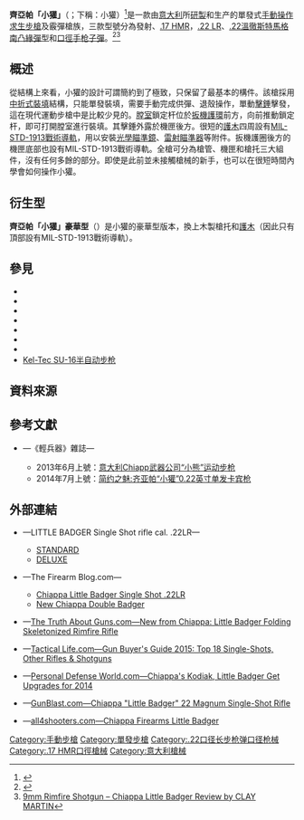 {{noteTA
|G1=軍事
|G2=長度單位
|G3=Firearms
}}
{{Infobox Weapon
|name= 齊亞帕「小獾」<br />{{Lang|en|Chiappa Little Badger}}
|image= File:Chiappa-22.jpg
|image_size= 300px
|caption= 齊亞帕小獾求生步槍
|origin= {{flagcountry|Italy}}
|type= 單發[[手動槍機|手動]][[求生步槍|求生步槍]]
<!-- Type selection -->
|is_ranged= yes
|is_bladed= 
|is_explosive= 
|is_artillery= 
|is_vehicle= 
|is_missile= 
|is_UK= 
<!-- Service history -->
|service= 
|used_by= 
|wars= 
<!-- Production history -->
|designer= <div class="NavFrame collapsed" style="color: black; background-color: #FFFFFF; margin: 0 auto; padding: 0 10px; text-align: left;"><div class="NavHead" style="background-color: #FFFFFF; margin: 0 auto; padding: 0 10px; font-weight:normal;"></div><div class="NavContent" style="background-color: #FFFFFF; margin: 0 auto; padding: 0 10px;">
* [[埃米利奧·基斯帕|埃米利奧·基斯帕]]（{{Lang|en|Emilio Ghisoni}}）
* [[安東尼·庫達佐|安東尼·庫達佐]]（{{Lang|en|Antonio Cudazzo}}）
</div>
</div>
|design_date= 2013年
|manufacturer= {{Link-en|齊亞帕武器公司|Chiappa Firearms}}
|unit_cost= 
|production_date= 2013年—
|number= 
|variants= 參見[[#衍生型|衍生型]]
<!-- General specifications -->
|spec_label= 
|weight= 1.33[[克|克]]（2.93[[磅|磅]]）
|length= 813[[毫米|毫米]]（32[[英寸|英吋]]）
|part_length= 419毫米（16.5英吋）
|width= 
|height= 
|diameter= 
|crew= 
<!-- Ranged weapon specifications -->
|cartridge= -{}-
* {{Link-en|.17溫徹斯特超級馬格南|.17 Winchester Super Magnum}}
* [[.17_HMR|.17 HMR]]
* [[.22_LR|.22 LR]]
* [[.22溫徹斯特馬格南凸緣彈型|.22溫徹斯特馬格南凸緣彈型]]
* {{Link-en|9毫米弗洛伯特|Louis-Nicolas Flobert#9mm Flobert}}
|caliber= <div class="NavFrame collapsed" style="color: black; background-color: #FFFFFF; margin: 0 auto; padding: 0 10px; text-align: left;"><div class="NavHead" style="background-color: #FFFFFF; margin: 0 auto; padding: 0 10px; font-weight:normal;"></div><div class="NavContent" style="background-color: #FFFFFF; margin: 0 auto; padding: 0 10px;">
* .17溫徹斯特超級馬格南、.17 HMR：4.32毫米（.17英吋）
* .22 LR、.22溫徹斯特馬格南凸緣彈型：5.59毫米（.22英吋）
* 9毫米弗洛伯特：9毫米（.355英吋）
</div>
</div>
|barrels= 1根，[[不鏽鋼|不鏽鋼]]製造，[[膛線|膛線]]採用傳統模頭擠壓法製造，[[中折式|中折式]]，[[槍口|槍口]]裝有1/2×28 TPI螺紋以裝上[[消焰器|消焰器]]或[[抑制器|消聲器]]<div class="NavFrame collapsed" style="color: black; background-color: #FFFFFF; margin: 0 auto; padding: 0 10px; text-align: left;"><div class="NavHead" style="background-color: #FFFFFF; margin: 0 auto; padding: 0 10px; font-weight:normal;"></div><div class="NavContent" style="background-color: #FFFFFF; margin: 0 auto; padding: 0 10px;">
* .17溫徹斯特超級馬格南、.17 HMR：
* .22 LR、.22溫徹斯特馬格南凸緣彈型：標準[[膛線|膛線]]纏距為1：16，膛線6條，右旋
* 9毫米弗洛伯特：
</div>
</div>
|action= <div class="NavFrame collapsed" style="color: black; background-color: #FFFFFF; margin: 0 auto; padding: 0 10px; text-align: left;"><div class="NavHead" style="background-color: #FFFFFF; margin: 0 auto; padding: 0 10px; font-weight:normal;"></div><div class="NavContent" style="background-color: #FFFFFF; margin: 0 auto; padding: 0 10px;">
* [[扳机#单动式|純單動操作扳機]]
* 後膛裝填
</div>
</div>
|mode= {{Link-en|單發|Single-shot}}
|rate= 
|velocity= 499,87[[米每秒|米／秒]]（1,640[[英尺每秒|英尺／秒]]）
|range= 140[[米_(单位)|公尺]]（153.11[[码|码]]）
|max_range= 
|feed= 手動{{Link-en|後膛槍炮|Breechloader|後膛裝填}}，{{Link-en|抽殼鈎|Extractor (firearms)}}拋殼
|sights= <div class="NavFrame collapsed" style="color: black; background-color: #FFFFFF; margin: 0 auto; padding: 0 10px; text-align: left;"><div class="NavHead" style="background-color: #FFFFFF; margin: 0 auto; padding: 0 10px; font-weight:normal;"></div><div class="NavContent" style="background-color: #FFFFFF; margin: 0 auto; padding: 0 10px;">
* [[機械瞄具|機械瞄具]]：[[M1卡宾枪|M1卡宾枪]]式[[聚合物|聚合物]][[照門|照門]]及柱狀護翼[[照準器|準星]]（照門可調節高度和風阻，準星為固定式）
* [[護木|護木]]頂部的[[皮卡汀尼導軌|MIL-STD-1913戰術導軌]]上安裝日間／夜間[[瞄準鏡|光學瞄準鏡]]、[[紅點鏡|紅點鏡／反射式瞄準鏡]]、[[全像武器照準器|全息瞄準鏡]]、[[夜視鏡|夜視鏡]]和／或[[熱成像儀|熱成像儀]]（可拆卸）
</div>
</div>
<!-- 火炮規格 -->
|breech= 
|recoil= 
|carriage= 
|elevation= 
|traverse= 
<!-- 刃器規格 --> 
|blade_type= 
|hilt_type= 
|sheath_type= 
|head_type= 
|haft_type= 
<!-- 爆炸物內填炸藥規格 --> 
|filling= 
|filling_weight= 
|detonation= 
|yield= 
<!-- 車輛/飛彈規格 -->
|armour= 
|primary_armament= 
|secondary_arament= 
|engine= 
|engine_power= 
|transmission= 
|payload_capacity= 
|fuel_capacity= 
|pw_ratio= 
|suspension= 
|clearance= 
|vehicle_range= 
|speed= 
|guidance= 
|steering= 
<!-- Missiles only -->
|wingspan= 
|propellant= 
|ceiling= 
|altitude= 
|depth= 
|boost= 
|accuracy= 
|launch_platform= 
|transport= 
}}

'''齊亞帕「小獾」'''（{{Lang-en|Chiappa Little Badger}}；下稱：小獾）<ref name="ASJ">{{Cite news|url=http://americanshootingjournal.com/gun-review-chiappas-little-badger/|title=Chiappa Little Badger|date=2018-03-28|access-date=2018-10-14|language=en-US}}</ref>是一款由[[意大利|意大利]]{{Link-en|齊亞帕武器公司|Chiappa Firearms|齊亞帕}}所[[研究開發|研製]]和生产的單發式[[手動槍機|手動操作]][[求生步槍|求生步槍]]及霰彈槍族，三款型號分為發射{{Link-en|.17溫徹斯特超級馬格南|.17 Winchester Super Magnum}}、[[.17_HMR|.17 HMR]]，[[.22_LR|.22 LR]]、[[.22溫徹斯特馬格南凸緣彈型|.22溫徹斯特馬格南凸緣彈型]]和{{Link-en|9毫米弗洛伯特|Louis-Nicolas Flobert#9mm Flobert}}[[口徑|口徑]][[手枪|手枪]][[子彈|子彈]]。<ref name="ARM">{{Cite web|url=https://www.americanrifleman.org/articles/2016/12/7/chiappa-little-badger-survival-rifle-now-in-17-wsm/|title=Chiappa Little Badger Survival Rifle Now in 17 WSM|website=www.americanrifleman.org|language=en|access-date=2018-10-14}}</ref><ref name="GAREVIEW">[https://www.gunsamerica.com/digest/chiappa-little-badger-review/ 9mm Rimfire Shotgun – Chiappa Little Badger Review by CLAY MARTIN]</ref>

== 概述 ==
從結構上來看，小獾的設計可謂簡約到了極致，只保留了最基本的構件。該槍採用[[中折式裝填|中折式裝填]]結構，只能單發裝填，需要手動完成供彈、退殼操作，單動[[擊錘|擊錘]]擊發，這在現代運動步槍中是比較少見的。[[膛室|膛室]]鎖定杆位於[[扳機護環|扳機護環]]前方，向前推動鎖定杆，即可打開膛室進行裝填。其擊錘外露於機匣後方。很短的[[護木|護木]]四周設有[[皮卡汀尼導軌|MIL-STD-1913戰術導軌]]，用以安裝[[瞄準鏡|光學瞄準鏡]]、[[雷射瞄準器|雷射瞄準器]]等附件。扳機護圈後方的機匣底部也設有MIL-STD-1913戰術導軌。全槍可分為槍管、機匣和槍托三大組件，沒有任何多餘的部分。即使是此前並未接觸槍械的新手，也可以在很短時間內學會如何操作小獾。

== 衍生型 ==
'''齊亞帕「小獾」豪華型'''（{{Lang-en|Chiappa Little Badger Deluxe}}）是小獾的豪華型版本，換上木製槍托和[[護木|護木]]（因此只有頂部設有MIL-STD-1913戰術導軌）。

== 參見 ==
* {{Link-en|M4求生步槍|M4 Survival Rifle}}
* {{Link-en|M6空勤人員求生武器|M6 Aircrew Survival Weapon}}
* {{Link-en|阿瑪萊特AR-5求生步槍|ArmaLite AR-5}}
* {{Link-en|阿瑪萊特AR-7求生步槍|ArmaLite AR-7}}
* {{Link-en|齊亞帕雙獾複合槍|Chiappa Double Badger}}
* {{Link-en|齊亞帕M6求生步槍|Chiappa M6 Survival Gun}}
* {{Link-en|春田M6偵察型步槍|Springfield Armory M6 Scout}}
* [[Kel-Tec_SU-16半自动步枪|Kel-Tec SU-16半自动步枪]]

== 資料來源 ==
<div class="references-small">
<references />
</div>

== 參考文獻 ==
* {{zh-hans icon}}—《輕兵器》雜誌—
** 2013年6月上號：[http://mall.cnki.net/magazine/Article/QBQI201311001.htm 意大利Chiapp武器公司“小熊”运动步枪]
** 2014年7月上號：[https://web.archive.org/web/20160304204132/http://www.xzbu.com/8/view-5939660.htm 简约之魅:齐亚帕“小獾”0.22英寸单发卡宾枪]

== 外部連結 ==
* {{en icon}}—LITTLE BADGER Single Shot rifle cal. .22LR—
** [https://web.archive.org/web/20150512041031/http://www.chiappafirearms.com/product/2599 STANDARD]
** [https://web.archive.org/web/20150517064318/http://chiappafirearms.com/product/2727 DELUXE]
* {{en icon}}—The Firearm Blog.com—
** [http://www.thefirearmblog.com/blog/2013/08/08/chiappa-badger-single-shot-22lr/ Chiappa Little Badger Single Shot .22LR]
** [http://www.thefirearmblog.com/blog/2015/12/28/new-chiappa-double-badger/ New Chiappa Double Badger]
* {{en icon}}—[http://www.thetruthaboutguns.com/2013/01/foghorn/new-from-chiappa-little-badger-folding-skeletonized-rimfire-rifle/ The Truth About Guns.com—New from Chiappa: Little Badger Folding Skeletonized Rimfire Rifle]
* {{en icon}}—[http://www.tactical-life.com/firearms/top-18-single-shots-buyers-guide/#gbg18-chiappa-little-badger Tactical Life.com—Gun Buyer's Guide 2015: Top 18 Single-Shots, Other Rifles & Shotguns]
* {{en icon}}—[http://www.personaldefenseworld.com/2014/04/chiappas-kodiak-little-badger-get-upgrades-2014/#chiappa-little-badger Personal Defense World.com—Chiappa's Kodiak, Little Badger Get Upgrades for 2014]
* {{en icon}}—[http://www.gunblast.com/Chiappa-LittleBadger.htm GunBlast.com—Chiappa "Little Badger" 22 Magnum Single-Shot Rifle]
* {{en icon}}—[http://www.all4shooters.com/en/home/rifles/2013-articles/Chiappa-Firearms-Little-Badger-folding-single-shot-rimfire-survival-carbine/?p=1 all4shooters.com—Chiappa Firearms Little Badger]

[[Category:手動步槍|Category:手動步槍]]
[[Category:單發步槍|Category:單發步槍]]
[[Category:.22口径长步枪弹口径枪械|Category:.22口径长步枪弹口径枪械]]
[[Category:.17_HMR口徑槍械|Category:.17 HMR口徑槍械]]
[[Category:意大利槍械|Category:意大利槍械]]